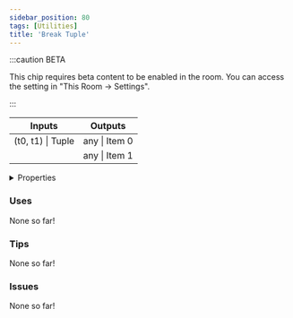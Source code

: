 ```yaml
---
sidebar_position: 80
tags: [Utilities]
title: 'Break Tuple'
---
```




:::caution BETA

This chip requires beta content to be enabled in the room. You can access the setting in "This Room -> Settings".

:::

<IChip uuid="9478334a-451d-4802-bab1-4b05f00d45e4"/>

<table><thead><tr><th>Inputs</th><th>Outputs</th></tr></thead><tbody><tr><td>(t0, t1) | Tuple</td><td>any | Item 0</td></tr><tr><td /><td>any | Item 1</td></tr></tbody></table>

<details>
  <summary>Properties</summary>
  <div>
    <div>
    <table>
      <tbody>
        <tr>
          <td>Is beta required?</td>
          <td>Yes</td>
        </tr>
        <tr>
          <td>Is chip a trolling risk?</td>
          <td>No</td>
        </tr>
        <tr>
          <td>Is chip a role assignment risk?</td>
          <td>No</td>
        </tr>
        <tr>
          <td>Chip UUID</td>
          <td>9478334a-451d-4802-bab1-4b05f00d45e4</td>
        </tr>
        <tr>
          <td>Room availability</td>
          <td>Available everywhere</td>
        </tr>
      </tbody>
    </table>
    </div>
  </div>
</details>

### Uses

None so far!

### Tips

None so far!

### Issues

None so far!